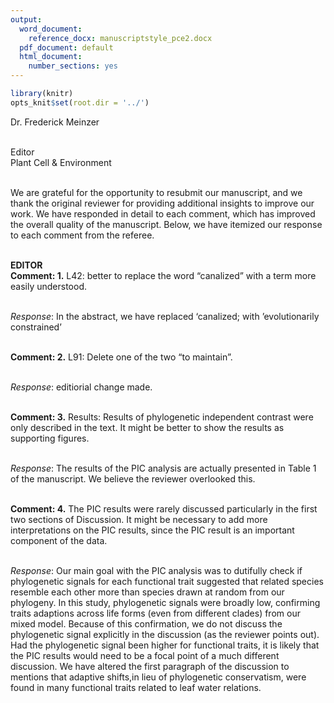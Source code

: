```yaml
---
output:
  word_document:
    reference_docx: manuscriptstyle_pce2.docx
  pdf_document: default
  html_document:
    number_sections: yes
---
```


```r
library(knitr)
opts_knit$set(root.dir = '../')
```

Dr. Frederick Meinzer

\
Editor
\
Plant Cell & Environment

\
We are grateful for the opportunity to resubmit our manuscript, and we thank the original reviewer for providing additional insights to improve our work. We have responded in detail to each comment, which has improved the overall quality of the manuscript. Below, we have itemized our response to each comment from the referee. 

\
**EDITOR**
\
**Comment: 1.** L42: better to replace the word “canalized” with a term more easily understood.

\
*Response*: In the abstract, we have replaced 'canalized; with 'evolutionarily constrained'

\
**Comment: 2.** L91: Delete one of the two “to maintain”.

\
*Response*: editiorial change made. 

\
**Comment: 3.** Results: Results of phylogenetic independent contrast were only described in the text. It might be better to show the results as supporting figures.

\
*Response*: The results of the PIC analysis are actually presented in Table 1 of the manuscript. We believe the reviewer overlooked this. 

\
**Comment: 4.** The PIC results were rarely discussed particularly in the first two sections of Discussion. It might be necessary to add more interpretations on the PIC results, since the PIC result is an important component of the data.

\
*Response*: Our main goal with the PIC analysis was to dutifully check if phylogenetic signals for each functional trait suggested that related species resemble each other more than species drawn at random from our phylogeny. In this study, phylogenetic signals were broadly low, confirming traits adaptions across life forms (even from different clades) from our mixed model. Because of this confirmation, we do not discuss the phylogenetic signal explicitly in the discussion (as the reviewer points out). Had the phylogenetic signal been higher for functional traits, it is likely that the PIC results would need to be a focal point of a much different discussion. We have altered the first paragraph of the discussion to mentions that adaptive shifts,in lieu of phylogenetic conservatism, were found in many functional traits related to leaf water relations.

